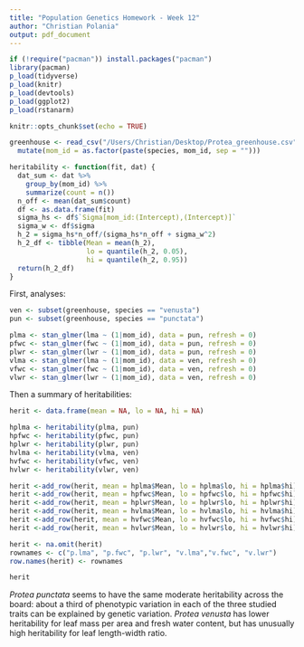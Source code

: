 ```yaml
---
title: "Population Genetics Homework - Week 12"
author: "Christian Polania"
output: pdf_document
---
```


```r
if (!require("pacman")) install.packages("pacman")
library(pacman)
p_load(tidyverse)
p_load(knitr)
p_load(devtools)
p_load(ggplot2)
p_load(rstanarm)

knitr::opts_chunk$set(echo = TRUE)

greenhouse <- read_csv("/Users/Christian/Desktop/Protea_greenhouse.csv") %>%
  mutate(mom_id = as.factor(paste(species, mom_id, sep = "")))
```

```r
heritability <- function(fit, dat) {
  dat_sum <- dat %>%
    group_by(mom_id) %>%
    summarize(count = n())
  n_off <- mean(dat_sum$count)
  df <- as.data.frame(fit)
  sigma_hs <- df$`Sigma[mom_id:(Intercept),(Intercept)]`
  sigma_w <- df$sigma
  h_2 = sigma_hs*n_off/(sigma_hs*n_off + sigma_w^2)
  h_2_df <- tibble(Mean = mean(h_2),
                   lo = quantile(h_2, 0.05),
                   hi = quantile(h_2, 0.95))
  return(h_2_df)
}
```

First, analyses:

```r
ven <- subset(greenhouse, species == "venusta")
pun <- subset(greenhouse, species == "punctata")

plma <- stan_glmer(lma ~ (1|mom_id), data = pun, refresh = 0)
pfwc <- stan_glmer(fwc ~ (1|mom_id), data = pun, refresh = 0)
plwr <- stan_glmer(lwr ~ (1|mom_id), data = pun, refresh = 0)
vlma <- stan_glmer(lma ~ (1|mom_id), data = ven, refresh = 0)
vfwc <- stan_glmer(fwc ~ (1|mom_id), data = ven, refresh = 0)
vlwr <- stan_glmer(lwr ~ (1|mom_id), data = ven, refresh = 0)
```

Then a summary of heritabilities:

```r
herit <- data.frame(mean = NA, lo = NA, hi = NA)

hplma <- heritability(plma, pun)
hpfwc <- heritability(pfwc, pun)
hplwr <- heritability(plwr, pun)
hvlma <- heritability(vlma, ven)
hvfwc <- heritability(vfwc, ven)
hvlwr <- heritability(vlwr, ven)

herit <-add_row(herit, mean = hplma$Mean, lo = hplma$lo, hi = hplma$hi)
herit <-add_row(herit, mean = hpfwc$Mean, lo = hpfwc$lo, hi = hpfwc$hi)
herit <-add_row(herit, mean = hplwr$Mean, lo = hplwr$lo, hi = hplwr$hi)
herit <-add_row(herit, mean = hvlma$Mean, lo = hvlma$lo, hi = hvlma$hi)
herit <-add_row(herit, mean = hvfwc$Mean, lo = hvfwc$lo, hi = hvfwc$hi)
herit <-add_row(herit, mean = hvlwr$Mean, lo = hvlwr$lo, hi = hvlwr$hi)

herit <- na.omit(herit)
rownames <- c("p.lma", "p.fwc", "p.lwr", "v.lma","v.fwc", "v.lwr")
row.names(herit) <- rownames

herit
````

*Protea punctata* seems to have the same moderate heritability across the board: about a third of phenotypic variation in each of the three studied traits can be explained by genetic variation. *Protea venusta* has lower heritability for leaf mass per area and fresh water content, but has unusually high heritability for leaf length-width ratio.